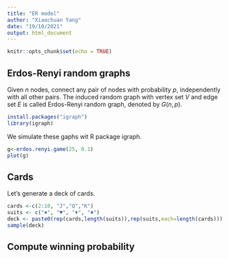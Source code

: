 ```yaml
---
title: "ER model"
author: "Xiaochuan Yang"
date: "19/10/2021"
output: html_document
---
```


```r
knitr::opts_chunk$set(echo = TRUE)
```

## Erdos-Renyi random graphs

Given $n$ nodes, connect any pair of nodes with probability $p$, independently with all other pairs. The induced random graph with vertex set $V$ and edge set $E$ is called Erdos-Renyi random graph, denoted by $G(n,p)$. 

```r
install.packages("igraph")
library(igraph)
```

We simulate these gaphs wit R package igraph. 

```r
g<-erdos.renyi.game(25, 0.1)
plot(g)
```
## Cards

Let's generate a deck of cards. 

```r
cards <-c(2:10, "J","Q","K")
suits <- c("♠", "♥", "♦", "♣")
deck <- paste0(rep(cards,length(suits)),rep(suits,each=length(cards)))
sample(deck)
```

## Compute winning probability


